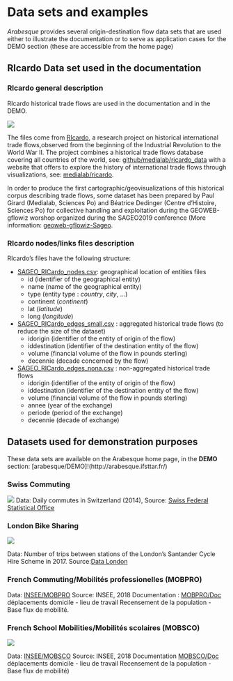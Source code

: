 # Data sets and examples {#examples}

*Arabesque* provides several origin-destination flow data sets that are used either to illustrate the documentation or to serve as application cases for the DEMO section (these are accessible from the home page)

## RIcardo Data set used in the documentation

### RIcardo general description

RIcardo historical trade flows are used in the documentation and in the DEMO. 

![](images/DEMO_RIcardo_1.png)


The files come from [RIcardo](http://ricardo.medialab.sciences-po.fr/#/), a research project on historical international trade flows,observed from the beginning of the Industrial Revolution to the World War II. The project combines a historical trade flows database covering all countries of the world, see: [github/medialab/ricardo_data](https://github.com/medialab/ricardo_data/releases/tag/2017.12) with a website that offers to explore the history of international trade flows through visualizations, see: [medialab/ricardo](http://ricardo.medialab.sciences-po.fr/#/). 

In order to produce the first cartographic/geovisualizations of this historical corpus describing trade flows, some dataset has been prepared by Paul Girard (Medialab, Sciences Po) and Béatrice Dedinger (Centre d'Histoire, Sciences Po) for collective handling and exploitation during the GEOWEB-gflowiz worshop organized during the SAGEO2019 conference
(More information: [geoweb-gflowiz-Sageo](https://geoflowiz.hypotheses.org/workshop-geoweb-gflowiz-sageo2019).


### RIcardo nodes/links files description

RIcardo's files have the following structure:

- [SAGEO_RICardo_nodes.csv](https://raw.githubusercontent.com/gflowiz/sageo-ricardo/master/SAGEO_RICardo_nodes.csv): geographical location of entities files
	- id (identifier of the geographical entity)
	- name (name of the geographical entity)
	- type (entity type : _country_, _city_, ...)
	- continent (_continent_)
	- lat (_latitude_)
	- long (_longitude_)

- [SAGEO_RICardo_edges_small.csv](https://raw.githubusercontent.com/gflowiz/sageo-ricardo/master/SAGEO_RICardo_edges_small.csv) : aggregated historical trade flows (to reduce the size of the dataset)
	- idorigin (identifier of the entity of origin of the flow)
	- iddestination (identifier of the destination entity of the flow)
	- volume (financial volume of the flow in pounds sterling)
	- decennie (decade concerned by the flow)

- [SAGEO_RICardo_edges_nona.csv](https://raw.githubusercontent.com/gflowiz/sageo-ricardo/master/SAGEO_RICardo_edges_nona.csv) : non-aggregated historical trade flows
	- idorigin (identifier of the entity of origin of the flow)
	- iddestination (identifier of the destination entity of the flow)
	- volume (financial volume of the flow in pounds sterling)
	- annee (year of the exchange)
	- periode (period of the exchange)
	- decennie (decade of exchange)


## Datasets used for demonstration purposes

These data sets are available on the Arabesque home page, in the **DEMO** section: [arabesque/DEMO]!(http://arabesque.ifsttar.fr/) 

### Swiss Commuting

![](images/DEMO_Swiss_Commute2.png)
Data: Daily commutes in Switzerland (2014),
Source: [Swiss Federal Statistical Office](https://www.bfs.admin.ch/bfs/de/home/statistiken/mobilitaet-verkehr/personenverkehr/pendlermobilitaet.html)

### London Bike Sharing

![](images/DEMO_London_Bike2.png)

Data: Number of trips between stations of the London's Santander Cycle Hire Scheme in 2017.
Source:[Data London](https://data.london.gov.uk/)

### French Commuting/Mobilités professionelles (MOBPRO)

Data: [INSEE/MOBPRO](https://www.insee.fr/fr/statistiques/fichier/4509353/base-csv-flux-mobilite-domicile-lieu-travail-2017.zip)
Source: INSEE, 2018 
Documentation : [MOBPRO/Doc](https://www.insee.fr/fr/statistiques/4509353#dictionnaire)
déplacements domicile - lieu de travail Recensement de la population - Base flux de mobilité.



### French School Mobilities/Mobilités scolaires (MOBSCO)

![](images/DEMO_France_Mobsco_2.png)

Data: [INSEE/MOBSCO](https://www.insee.fr/fr/statistiques/fichier/4509360/base-csv-flux-mobilite-domicile-lieu-etude-2017.zip)
Source: INSEE, 2018
Documentation [MOBSCO/Doc](https://www.insee.fr/fr/statistiques/4509360#dictionnaire)
déplacements domicile - lieu de travail
Recensement de la population - Base flux de mobilité)


